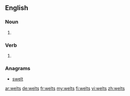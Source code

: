 ==English==

===Noun===
{{head|en|plural}}

# {{plural of|welt|lang=en}}

===Verb===
{{head|en|verb form}}

# {{en-third-person singular of|welt}}

===Anagrams===
* [[swelt#English|swelt]]

[[ar:welts]]
[[de:welts]]
[[fr:welts]]
[[my:welts]]
[[fi:welts]]
[[vi:welts]]
[[zh:welts]]
